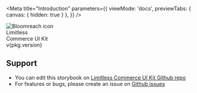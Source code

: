 
<Meta
    title="Introduction"
    parameters={{
        viewMode: 'docs',
        previewTabs: {
            canvas: { hidden: true }
        },
    }}
/>

<div className="introduction-story">
  <div style={{ background: '#ffdd33', marginBottom: '40px', borderRadius: '8px' }}>
    <div style={{ padding: '40px' }}>
      <div>
        <div>
          <img style={{ width: '128px', border: '4px solid #002840', borderRadius: '100px' }} src={bloomreachIcon} alt="Bloomreach icon" />
        </div>
        <div style={{ fontSize: '96px', fontWeight: 600, lineHeight: '105px', color: '#002840' }}>Limitless<br /> Commerce UI Kit</div>
      </div>
      <div style={{ fontSize: '24px', fontWeight: 600, lineHeight: '105px', color: '#666880' }}>v{pkg.version}</div>
    </div>
  </div>
</div>

## Support

* You can edit this storybook on [Limitless Commerce UI Kit Github repo](https://github.com/bloomreach/limitless-ui-react)
* For features or bugs, please create an issue on [Github issues](https://github.com/bloomreach/limitless-ui-react/issues)

